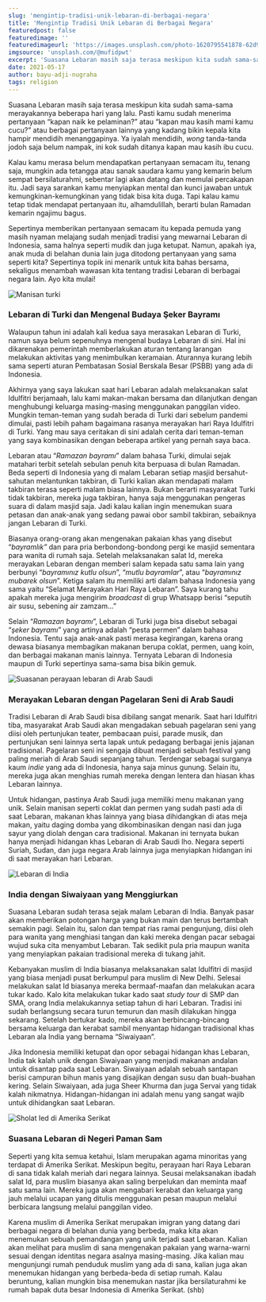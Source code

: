```yaml
---
slug: 'mengintip-tradisi-unik-lebaran-di-berbagai-negara'
title: 'Mengintip Tradisi Unik Lebaran di Berbagai Negara'
featuredpost: false
featuredimage: ''
featuredimageurl: 'https://images.unsplash.com/photo-1620795541878-62d9eaf5b56c?ixid=MnwxMjA3fDB8MHxwaG90by1wYWdlfHx8fGVufDB8fHx8&ixlib=rb-1.2.1&auto=format&fit=crop&w=1050&q=80'
imgsource: 'unsplash.com/@mufidpwt'
excerpt: 'Suasana Lebaran masih saja terasa meskipun kita sudah sama-sama merayakannya beberapa hari yang lalu. Pasti kamu sudah menerima pertanyaan “kapan naik ke pelaminan?” atau berbagai pertanyaan lainnya yang kadang bikin kepala kita hampir mendidih menanggapinya.'
date: 2021-05-17
author: bayu-adji-nugraha
tags: religion
---
```


Suasana Lebaran masih saja terasa meskipun kita sudah sama-sama merayakannya beberapa hari yang lalu. Pasti kamu sudah menerima pertanyaan “kapan naik ke pelaminan?” atau “kapan mau kasih mami kamu cucu?” atau berbagai pertanyaan lainnya yang kadang bikin kepala kita hampir mendidih menanggapinya. Ya iyalah mendidih, _wong_ tanda-tanda jodoh saja belum nampak, ini kok sudah ditanya kapan mau kasih ibu cucu.

Kalau kamu merasa belum mendapatkan pertanyaan semacam itu, tenang saja, mungkin ada tetangga atau sanak saudara kamu yang kemarin belum sempat bersilaturahmi, sebentar lagi akan datang dan memulai percakapan itu. Jadi saya sarankan kamu menyiapkan mental dan kunci jawaban untuk kemungkinan-kemungkinan yang tidak bisa kita duga. Tapi kalau kamu tetap tidak mendapat pertanyaan itu, alhamdulillah, berarti bulan Ramadan kemarin ngajimu bagus.

Sepertinya memberikan pertanyaan semacam itu kepada pemuda yang masih nyaman melajang sudah menjadi tradisi yang mewarnai Lebaran di Indonesia, sama halnya seperti mudik dan juga ketupat. Namun, apakah iya, anak muda di belahan dunia lain juga ditodong pertanyaan yang sama seperti kita? Sepertinya topik ini menarik untuk kita bahas bersama, sekaligus menambah wawasan kita tentang tradisi Lebaran di berbagai negara lain. Ayo kita mulai!

![Manisan turki](https://res.cloudinary.com/yacloud/image/upload/v1621239989/articles%20pictures/lebaran1_uea1qm.png)

### Lebaran di Turki dan Mengenal Budaya Şeker Bayramı

Walaupun tahun ini adalah kali kedua saya merasakan Lebaran di Turki, namun saya belum sepenuhnya mengenal budaya Lebaran di sini. Hal ini dikarenakan pemerintah memberlakukan aturan tentang larangan melakukan aktivitas yang menimbulkan keramaian. Aturannya kurang lebih sama seperti aturan Pembatasan Sosial Berskala Besar (PSBB) yang ada di Indonesia.

Akhirnya yang saya lakukan saat hari Lebaran adalah melaksanakan salat Idulfitri berjamaah, lalu kami makan-makan bersama dan dilanjutkan dengan menghubungi keluarga masing-masing menggunakan panggilan video. Mungkin teman-teman yang sudah berada di Turki dari sebelum pandemi dimulai, pasti lebih paham bagaimana rasanya merayakan hari Raya Idulfitri di Turki. Yang mau saya ceritakan di sini adalah cerita dari teman-teman yang saya kombinasikan dengan beberapa artikel yang pernah saya baca.

Lebaran atau “_Ramazan bayramı_” dalam bahasa Turki, dimulai sejak matahari terbit setelah sebulan penuh kita berpuasa di bulan Ramadan. Beda seperti di Indonesia yang di malam Lebaran setiap masjid bersahut-sahutan melantunkan takbiran, di Turki kalian akan mendapati malam takbiran terasa seperti malam biasa lainnya. Bukan berarti masyarakat Turki tidak takbiran, mereka juga takbiran, hanya saja menggunakan pengeras suara di dalam masjid saja. Jadi kalau kalian ingin menemukan suara petasan dan anak-anak yang sedang pawai obor sambil takbiran, sebaiknya jangan Lebaran di Turki.

Biasanya orang-orang akan mengenakan pakaian khas yang disebut “_bayramlık”_ dan para pria berbondong-bondong pergi ke masjid sementara para wanita di rumah saja. Setelah melaksanakan salat Id, mereka merayakan Lebaran dengan memberi salam kepada satu sama lain yang berbunyi “_bayramınız kutlu olsun_”, “_mutlu bayramlar_”, atau “_bayramınız mubarek olsun_”. Ketiga salam itu memiliki arti dalam bahasa Indonesia yang sama yaitu “Selamat Merayakan Hari Raya Lebaran”. Saya kurang tahu apakah mereka juga mengirim _broadcast_ di grup Whatsapp berisi “seputih air susu, sebening air zamzam...”

Selain “_Ramazan bayramı_”, Lebaran di Turki juga bisa disebut sebagai “_şeker bayramı_” yang artinya adalah “pesta permen” dalam bahasa Indonesia. Tentu saja anak-anak pasti merasa kegirangan, karena orang dewasa biasanya membagikan makanan berupa coklat, permen, uang koin, dan berbagai makanan manis lainnya. Ternyata Lebaran di Indonesia maupun di Turki sepertinya sama-sama bisa bikin gemuk.

![Suasanan perayaan lebaran di Arab Saudi](https://res.cloudinary.com/yacloud/image/upload/v1621239976/articles%20pictures/lebaran2_ktdot7.png)

### Merayakan Lebaran dengan Pagelaran Seni di Arab Saudi

Tradisi Lebaran di Arab Saudi bisa dibilang sangat menarik. Saat hari Idulfitri tiba, masyarakat Arab Saudi akan mengadakan sebuah pagelaran seni yang diisi oleh pertunjukan teater, pembacaan puisi, parade musik, dan pertunjukan seni lainnya serta lapak untuk pedagang berbagai jenis jajanan tradisional. Pagelaran seni ini sengaja dibuat menjadi sebuah festival yang paling meriah di Arab Saudi sepanjang tahun. Terdengar sebagai surganya kaum _indie_ yang ada di Indonesia, hanya saja minus gunung. Selain itu, mereka juga akan menghias rumah mereka dengan lentera dan hiasan khas Lebaran lainnya.

Untuk hidangan, pastinya Arab Saudi juga memiliki menu makanan yang unik. Selain manisan seperti coklat dan permen yang sudah pasti ada di saat Lebaran, makanan khas lainnya yang biasa dihidangkan di atas meja makan, yaitu daging domba yang dikombinasikan dengan nasi dan juga sayur yang diolah dengan cara tradisional. Makanan ini ternyata bukan hanya menjadi hidangan khas Lebaran di Arab Saudi lho. Negara seperti Suriah, Sudan, dan juga negara Arab lainnya juga menyiapkan hidangan ini di saat merayakan hari Lebaran.

![Lebaran di India](https://res.cloudinary.com/yacloud/image/upload/v1621239981/articles%20pictures/lebaran3_f1me7l.png)

### India dengan Siwaiyaan yang Menggiurkan

Suasana Lebaran sudah terasa sejak malam Lebaran di India. Banyak pasar akan memberikan potongan harga yang bukan main dan terus bertambah semakin pagi. Selain itu, salon dan tempat rias ramai pengunjung, diisi oleh para wanita yang menghiasi tangan dan kaki mereka dengan pacar sebagai wujud suka cita menyambut Lebaran. Tak sedikit pula pria maupun wanita yang menyiapkan pakaian tradisional mereka di tukang jahit.

Kebanyakan muslim di India biasanya melaksanakan salat Idulfitri di masjid yang biasa menjadi pusat berkumpul para muslim di New Delhi. Selesai melakukan salat Id biasanya mereka bermaaf-maafan dan melakukan acara tukar kado. Kalo kita melakukan tukar kado saat _study tour_ di SMP dan SMA, orang India melakukannya setiap tahun di hari Lebaran. Tradisi ini sudah berlangsung secara turun temurun dan masih dilakukan hingga sekarang. Setelah bertukar kado, mereka akan berbincang-bincang bersama keluarga dan kerabat sambil menyantap hidangan tradisional khas Lebaran ala India yang bernama “Siwaiyaan”.

Jika Indonesia memiliki ketupat dan opor sebagai hidangan khas Lebaran, India tak kalah unik dengan Siwaiyaan yang menjadi makanan andalan untuk disantap pada saat Lebaran. Siwaiyaan adalah sebuah santapan berisi campuran bihun manis yang disajikan dengan susu dan buah-buahan kering. Selain Siwaiyaan, ada juga Sheer Khurma dan juga Servai yang tidak kalah nikmatnya. Hidangan-hidangan ini adalah menu yang sangat wajib untuk dihidangkan saat Lebaran.

![Sholat Ied di Amerika Serikat](https://res.cloudinary.com/yacloud/image/upload/v1621239979/articles%20pictures/lebaran4_oqqjmh.png)

### Suasana Lebaran di Negeri Paman Sam

Seperti yang kita semua ketahui, Islam merupakan agama minoritas yang terdapat di Amerika Serikat. Meskipun begitu, perayaan hari Raya Lebaran di sana tidak kalah meriah dari negara lainnya. Seusai melaksanakan ibadah salat Id, para muslim biasanya akan saling berpelukan dan meminta maaf satu sama lain. Mereka juga akan mengabari kerabat dan keluarga yang jauh melalui ucapan yang ditulis menggunakan pesan maupun melalui berbicara langsung melalui panggilan video.

Karena muslim di Amerika Serikat merupakan imigran yang datang dari berbagai negara di belahan dunia yang berbeda, maka kita akan menemukan sebuah pemandangan yang unik terjadi saat Lebaran. Kalian akan melihat para muslim di sana mengenakan pakaian yang warna-warni sesuai dengan identitas negara asalnya masing-masing. Jika kalian mau mengunjungi rumah penduduk muslim yang ada di sana, kalian juga akan menemukan hidangan yang berbeda-beda di setiap rumah. Kalau beruntung, kalian mungkin bisa menemukan nastar jika bersilaturahmi ke rumah bapak duta besar Indonesia di Amerika Serikat. (shb)
